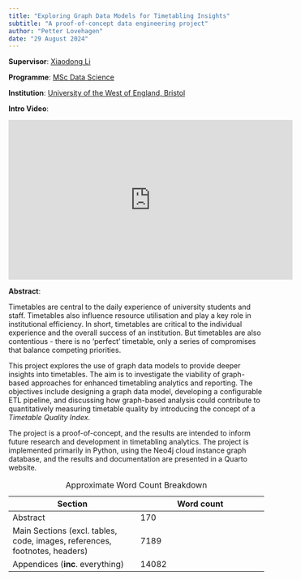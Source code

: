 ```yaml
---
title: "Exploring Graph Data Models for Timetabling Insights"
subtitle: "A proof-of-concept data engineering project"
author: "Petter Lovehagen"
date: "29 August 2024"
---
```


**Supervisor**: [Xiaodong Li](https://people.uwe.ac.uk/Person/XiaodongLi)

**Programme**: [MSc Data Science](https://courses.uwe.ac.uk/INB112/data-science)

**Institution**: [University of the West of England, Bristol](https://www.uwe.ac.uk/)

**Intro Video**:

<iframe width="560" height="315" src="https://drive.google.com/file/d/1KizPZrvKS7GQEWIhdgN7oRs8bDX081V5/preview" frameborder="0" allow="accelerometer; autoplay; encrypted-media; gyroscope; picture-in-picture" allowfullscreen>

</iframe>

**Abstract**:

Timetables are central to the daily experience of university students and staff. Timetables also influence resource utilisation and play a key role in institutional efficiency. In short, timetables are critical to the individual experience and the overall success of an institution. But timetables are also contentious - there is no 'perfect' timetable, only a series of compromises that balance competing priorities.

This project explores the use of graph data models to provide deeper insights into timetables. The aim is to investigate the viability of graph-based approaches for enhanced timetabling analytics and reporting. The objectives include designing a graph data model, developing a configurable ETL pipeline, and discussing how graph-based analysis could contribute to quantitatively measuring timetable quality by introducing the concept of a *Timetable Quality Index*.

The project is a proof-of-concept, and the results are intended to inform future research and development in timetabling analytics. The project is implemented primarily in Python, using the Neo4j cloud instance graph database, and the results and documentation are presented in a Quarto website.

| Section | Word count |
|------------------------------------|------------------------------------|
| Abstract | 170 |
| Main Sections (excl. tables, code, images, references, footnotes, headers) | 7189 |
| Appendices (**inc**. everything) | 14082 |

: Approximate Word Count Breakdown